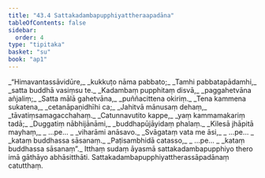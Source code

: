 ```yaml
---
title: "43.4 Sattakadambapupphiyattheraapadāna"
tableOfContents: false
sidebar:
  order: 4
type: "tipitaka"
basket: "su"
book: "ap1"
---
```



<DynamicBreadcrumb />

<Division number="61" book="ap1" bookNo="20" page="434">

<Paragraph number="5536" type="verses" book="ap1">
_“Himavantassāvidūre,_  
_kukkuṭo nāma pabbato;_  
_Tamhi pabbatapādamhi,_  
_satta buddhā vasiṃsu te._  

</Paragraph>

</Division>
<Division number="62" book="ap1" bookNo="20" page="434">

<Paragraph number="5537" type="verses" book="ap1">
_Kadambaṃ pupphitaṃ disvā,_  
_paggahetvāna añjaliṃ;_  
_Satta mālā gahetvāna,_  
_puññacittena okiriṃ._  

</Paragraph>

</Division>
<Division number="63" book="ap1" bookNo="20" page="434">

<Paragraph number="5538" type="verses" book="ap1">
_Tena kammena sukatena,_  
_cetanāpaṇidhīhi ca;_  
_Jahitvā mānusaṃ dehaṃ,_  
_tāvatiṃsamagacchahaṃ._  

</Paragraph>

</Division>
<Division number="64" book="ap1" bookNo="20" page="434">

<Paragraph number="5539" type="verses" book="ap1">
_Catunnavutito kappe,_  
_yaṃ kammamakariṃ tadā;_  
_Duggatiṃ nābhijānāmi,_  
_buddhapūjāyidaṃ phalaṃ._  

</Paragraph>

</Division>
<Division number="65" book="ap1" bookNo="20" page="434">

<Paragraph number="5540" type="verses" book="ap1">
_Kilesā jhāpitā mayhaṃ,_  
_ …pe… _  
_viharāmi anāsavo._  

</Paragraph>

</Division>
<Division number="66" book="ap1" bookNo="20" page="434">

<Paragraph number="5541" type="verses" book="ap1">
_Svāgataṃ vata me āsi,_  
_ …pe… _  
_kataṃ buddhassa sāsanaṃ._  

</Paragraph>

</Division>
<Division number="67" book="ap1" bookNo="20" page="434">

<Paragraph number="5542" type="verses" book="ap1">
_Paṭisambhidā catasso,_  
_ …pe… _  
_kataṃ buddhassa sāsanaṃ”._  

</Paragraph>

<Paragraph number="5543" book="ap1">
Itthaṃ sudaṃ āyasmā sattakadambapupphiyo thero imā gāthāyo abhāsitthāti.

</Paragraph>
</Division>

<Paragraph number="5544" type="center" book="ap1">
Sattakadambapupphiyattherassāpadānaṃ catutthaṃ.
</Paragraph>